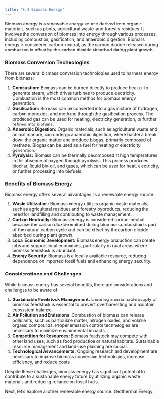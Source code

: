 ```yaml
---
title: "8.4 Biomass Energy"
---
```


Biomass energy is a renewable energy source derived from organic materials, such as plants, agricultural waste, and forestry residues. It involves the conversion of biomass into energy through various processes, including combustion, gasification, and anaerobic digestion. Biomass energy is considered carbon-neutral, as the carbon dioxide released during combustion is offset by the carbon dioxide absorbed during plant growth.

### Biomass Conversion Technologies

There are several biomass conversion technologies used to harness energy from biomass:

1. **Combustion:** Biomass can be burned directly to produce heat or to generate steam, which drives turbines to produce electricity. Combustion is the most common method for biomass energy generation.
2. **Gasification:** Biomass can be converted into a gas mixture of hydrogen, carbon monoxide, and methane through the gasification process. The produced gas can be used for heating, electricity generation, or further refined into biofuels.
3. **Anaerobic Digestion:** Organic materials, such as agricultural waste and animal manure, can undergo anaerobic digestion, where bacteria break down the organic matter and produce biogas, primarily composed of methane. Biogas can be used as a fuel for heating or electricity generation.
4. **Pyrolysis:** Biomass can be thermally decomposed at high temperatures in the absence of oxygen through pyrolysis. This process produces biochar, liquid bio-oil, and gases, which can be used for heat, electricity, or further processing into biofuels.

### Benefits of Biomass Energy

Biomass energy offers several advantages as a renewable energy source:

1. **Waste Utilization:** Biomass energy utilizes organic waste materials, such as agricultural residues and forestry byproducts, reducing the need for landfilling and contributing to waste management.
2. **Carbon Neutrality:** Biomass energy is considered carbon-neutral because the carbon dioxide emitted during biomass combustion is part of the natural carbon cycle and can be offset by the carbon dioxide absorbed during plant growth.
3. **Local Economic Development:** Biomass energy production can create jobs and support local economies, particularly in rural areas where biomass feedstock is abundant.
4. **Energy Security:** Biomass is a locally available resource, reducing dependence on imported fossil fuels and enhancing energy security.

### Considerations and Challenges

While biomass energy has several benefits, there are considerations and challenges to be aware of:

1. **Sustainable Feedstock Management:** Ensuring a sustainable supply of biomass feedstock is essential to prevent overharvesting and maintain ecosystem balance.
2. **Air Pollution and Emissions:** Combustion of biomass can release pollutants, such as particulate matter, nitrogen oxides, and volatile organic compounds. Proper emission control technologies are necessary to minimize environmental impacts.
3. **Competition for Resources:** Biomass feedstock may compete with other land uses, such as food production or natural habitats. Sustainable resource management and land-use planning are crucial.
4. **Technological Advancements:** Ongoing research and development are necessary to improve biomass conversion technologies, increase efficiency, and reduce costs.

Despite these challenges, biomass energy has significant potential to contribute to a sustainable energy future by utilizing organic waste materials and reducing reliance on fossil fuels.

Next, let's explore another renewable energy source: Geothermal Energy.
